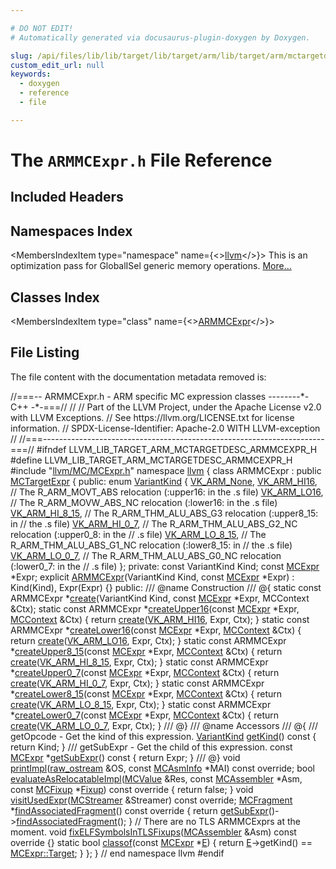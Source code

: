 ```yaml
---

# DO NOT EDIT!
# Automatically generated via docusaurus-plugin-doxygen by Doxygen.

slug: /api/files/lib/lib/target/lib/target/arm/lib/target/arm/mctargetdesc/armmcexpr-h
custom_edit_url: null
keywords:
  - doxygen
  - reference
  - file

---
```





# The `ARMMCExpr.h` File Reference

<DoxygenPage pluginConfig={pluginConfig}>



## Included Headers

<IncludesList>
<IncludesListItem
  filePath="llvm/MC/MCExpr.h"
  permalink="/docs/api/files/include/include/llvm/include/llvm/mc/mcexpr-h"
  isLocal="true" />
</IncludesList>

## Namespaces Index

<MembersIndex>

<MembersIndexItem
  type="namespace"
  name={<><a href="/docs/api/namespaces/llvm">llvm</a></>}>
This is an optimization pass for GlobalISel generic memory operations. <a href="/docs/api/namespaces/llvm/#details">More...</a>
</MembersIndexItem>

</MembersIndex>

## Classes Index

<MembersIndex>

<MembersIndexItem
  type="class"
  name={<><a href="/docs/api/classes/llvm/armmcexpr">ARMMCExpr</a></>}>
</MembersIndexItem>

</MembersIndex>


## File Listing

The file content with the documentation metadata removed is:

<ProgramListing>

<Link id="l00001" /><CodeLine lineNumber="1"><Highlight kind="comment">//===-- ARMMCExpr.h - ARM specific MC expression classes --------&#42;- C++ -&#42;-===//</Highlight><Highlight kind="normal"></Highlight></CodeLine>
<Link id="l00002" /><CodeLine lineNumber="2"><Highlight kind="normal"></Highlight><Highlight kind="comment">//</Highlight><Highlight kind="normal"></Highlight></CodeLine>
<Link id="l00003" /><CodeLine lineNumber="3"><Highlight kind="normal"></Highlight><Highlight kind="comment">// Part of the LLVM Project, under the Apache License v2.0 with LLVM Exceptions.</Highlight><Highlight kind="normal"></Highlight></CodeLine>
<Link id="l00004" /><CodeLine lineNumber="4"><Highlight kind="normal"></Highlight><Highlight kind="comment">// See https://llvm.org/LICENSE.txt for license information.</Highlight><Highlight kind="normal"></Highlight></CodeLine>
<Link id="l00005" /><CodeLine lineNumber="5"><Highlight kind="normal"></Highlight><Highlight kind="comment">// SPDX-License-Identifier: Apache-2.0 WITH LLVM-exception</Highlight><Highlight kind="normal"></Highlight></CodeLine>
<Link id="l00006" /><CodeLine lineNumber="6"><Highlight kind="normal"></Highlight><Highlight kind="comment">//</Highlight><Highlight kind="normal"></Highlight></CodeLine>
<Link id="l00007" /><CodeLine lineNumber="7"><Highlight kind="normal"></Highlight><Highlight kind="comment">//===----------------------------------------------------------------------===//</Highlight><Highlight kind="normal"></Highlight></CodeLine>
<Link id="l00008" /><CodeLine lineNumber="8"><Highlight kind="normal"></Highlight></CodeLine>
<Link id="l00009" /><CodeLine lineNumber="9"><Highlight kind="normal"></Highlight><Highlight kind="preprocessor">#ifndef LLVM&#95;LIB&#95;TARGET&#95;ARM&#95;MCTARGETDESC&#95;ARMMCEXPR&#95;H</Highlight><Highlight kind="normal"></Highlight></CodeLine>
<Link id="l00010" /><CodeLine lineNumber="10"><Highlight kind="normal"></Highlight><Highlight kind="preprocessor">#define LLVM&#95;LIB&#95;TARGET&#95;ARM&#95;MCTARGETDESC&#95;ARMMCEXPR&#95;H</Highlight><Highlight kind="normal"></Highlight></CodeLine>
<Link id="l00011" /><CodeLine lineNumber="11"><Highlight kind="normal"></Highlight></CodeLine>
<Link id="l00012" /><CodeLine lineNumber="12"><Highlight kind="normal"></Highlight><Highlight kind="preprocessor">#include &quot;<a href="/docs/api/files/include/include/llvm/include/llvm/mc/mcexpr-h">llvm/MC/MCExpr.h</a>&quot;</Highlight><Highlight kind="normal"></Highlight></CodeLine>
<Link id="l00013" /><CodeLine lineNumber="13"><Highlight kind="normal"></Highlight></CodeLine>
<Link id="l00014" /><CodeLine lineNumber="14"><Highlight kind="normal"></Highlight><Highlight kind="keyword">namespace </Highlight><Highlight kind="normal"><a href="/docs/api/namespaces/llvm">llvm</a> &#123;</Highlight></CodeLine>
<Link id="l00015" /><CodeLine lineNumber="15"><Highlight kind="normal"></Highlight></CodeLine>
<Link id="l00016" /><CodeLine lineNumber="16" lineLink="/docs/api/classes/llvm/armmcexpr"><Highlight kind="normal"></Highlight><Highlight kind="keyword">class </Highlight><Highlight kind="normal">ARMMCExpr : </Highlight><Highlight kind="keyword">public</Highlight><Highlight kind="normal"> <a href="/docs/api/classes/llvm/mctargetexpr/#a8ac1fdf776114a374cd8929fba6b8ccc">MCTargetExpr</a> &#123;</Highlight></CodeLine>
<Link id="l00017" /><CodeLine lineNumber="17"><Highlight kind="normal"></Highlight><Highlight kind="keyword">public</Highlight><Highlight kind="normal">:</Highlight></CodeLine>
<Link id="l00018" /><CodeLine lineNumber="18" lineLink="/docs/api/classes/llvm/armmcexpr/#acec6f9906f36fe65bb12580ad5914bff"><Highlight kind="normal">  </Highlight><Highlight kind="keyword">enum</Highlight><Highlight kind="normal"> <a href="/docs/api/classes/llvm/armmcexpr/#acec6f9906f36fe65bb12580ad5914bff">VariantKind</a> &#123;</Highlight></CodeLine>
<Link id="l00019" /><CodeLine lineNumber="19" lineLink="/docs/api/classes/llvm/armmcexpr/#acec6f9906f36fe65bb12580ad5914bffa9d92e3cb033de5cfece3611d244d9391"><Highlight kind="normal">    <a href="/docs/api/classes/llvm/armmcexpr/#acec6f9906f36fe65bb12580ad5914bffa9d92e3cb033de5cfece3611d244d9391">VK&#95;ARM&#95;None</a>,</Highlight></CodeLine>
<Link id="l00020" /><CodeLine lineNumber="20" lineLink="/docs/api/classes/llvm/armmcexpr/#acec6f9906f36fe65bb12580ad5914bffafca5fd8fd089e33284a6fc6c62489f02"><Highlight kind="normal">    <a href="/docs/api/classes/llvm/armmcexpr/#acec6f9906f36fe65bb12580ad5914bffafca5fd8fd089e33284a6fc6c62489f02">VK&#95;ARM&#95;HI16</a>, </Highlight><Highlight kind="comment">// The R&#95;ARM&#95;MOVT&#95;ABS relocation (:upper16: in the .s file)</Highlight><Highlight kind="normal"></Highlight></CodeLine>
<Link id="l00021" /><CodeLine lineNumber="21" lineLink="/docs/api/classes/llvm/armmcexpr/#acec6f9906f36fe65bb12580ad5914bffa20af63e771eafbfcbeb2ccfd27528ba4"><Highlight kind="normal">    <a href="/docs/api/classes/llvm/armmcexpr/#acec6f9906f36fe65bb12580ad5914bffa20af63e771eafbfcbeb2ccfd27528ba4">VK&#95;ARM&#95;LO16</a>, </Highlight><Highlight kind="comment">// The R&#95;ARM&#95;MOVW&#95;ABS&#95;NC relocation (:lower16: in the .s file)</Highlight><Highlight kind="normal"></Highlight></CodeLine>
<Link id="l00022" /><CodeLine lineNumber="22"><Highlight kind="normal"></Highlight></CodeLine>
<Link id="l00023" /><CodeLine lineNumber="23" lineLink="/docs/api/classes/llvm/armmcexpr/#acec6f9906f36fe65bb12580ad5914bffaa389d3db1b95262defa03227049704d4"><Highlight kind="normal">    <a href="/docs/api/classes/llvm/armmcexpr/#acec6f9906f36fe65bb12580ad5914bffaa389d3db1b95262defa03227049704d4">VK&#95;ARM&#95;HI&#95;8&#95;15</a>, </Highlight><Highlight kind="comment">// The R&#95;ARM&#95;THM&#95;ALU&#95;ABS&#95;G3    relocation (:upper8&#95;15: in</Highlight><Highlight kind="normal"></Highlight></CodeLine>
<Link id="l00024" /><CodeLine lineNumber="24"><Highlight kind="normal">                    </Highlight><Highlight kind="comment">// the .s file)</Highlight><Highlight kind="normal"></Highlight></CodeLine>
<Link id="l00025" /><CodeLine lineNumber="25" lineLink="/docs/api/classes/llvm/armmcexpr/#acec6f9906f36fe65bb12580ad5914bffa72bb3f72c08c03da567db84c8e2f9389"><Highlight kind="normal">    <a href="/docs/api/classes/llvm/armmcexpr/#acec6f9906f36fe65bb12580ad5914bffa72bb3f72c08c03da567db84c8e2f9389">VK&#95;ARM&#95;HI&#95;0&#95;7</a>,  </Highlight><Highlight kind="comment">// The R&#95;ARM&#95;THM&#95;ALU&#95;ABS&#95;G2&#95;NC relocation (:upper0&#95;8: in the</Highlight><Highlight kind="normal"></Highlight></CodeLine>
<Link id="l00026" /><CodeLine lineNumber="26"><Highlight kind="normal">                    </Highlight><Highlight kind="comment">// .s file)</Highlight><Highlight kind="normal"></Highlight></CodeLine>
<Link id="l00027" /><CodeLine lineNumber="27" lineLink="/docs/api/classes/llvm/armmcexpr/#acec6f9906f36fe65bb12580ad5914bffa75dc90f6e844f2e577641ed536d5e7db"><Highlight kind="normal">    <a href="/docs/api/classes/llvm/armmcexpr/#acec6f9906f36fe65bb12580ad5914bffa75dc90f6e844f2e577641ed536d5e7db">VK&#95;ARM&#95;LO&#95;8&#95;15</a>, </Highlight><Highlight kind="comment">// The R&#95;ARM&#95;THM&#95;ALU&#95;ABS&#95;G1&#95;NC relocation (:lower8&#95;15: in</Highlight><Highlight kind="normal"></Highlight></CodeLine>
<Link id="l00028" /><CodeLine lineNumber="28"><Highlight kind="normal">                    </Highlight><Highlight kind="comment">// the .s file)</Highlight><Highlight kind="normal"></Highlight></CodeLine>
<Link id="l00029" /><CodeLine lineNumber="29" lineLink="/docs/api/classes/llvm/armmcexpr/#acec6f9906f36fe65bb12580ad5914bffaa92e1cdd409d3a2f3f13db435c42ae8c"><Highlight kind="normal">    <a href="/docs/api/classes/llvm/armmcexpr/#acec6f9906f36fe65bb12580ad5914bffaa92e1cdd409d3a2f3f13db435c42ae8c">VK&#95;ARM&#95;LO&#95;0&#95;7</a>,  </Highlight><Highlight kind="comment">// The R&#95;ARM&#95;THM&#95;ALU&#95;ABS&#95;G0&#95;NC relocation (:lower0&#95;7: in the</Highlight><Highlight kind="normal"></Highlight></CodeLine>
<Link id="l00030" /><CodeLine lineNumber="30"><Highlight kind="normal">                    </Highlight><Highlight kind="comment">// .s file)</Highlight><Highlight kind="normal"></Highlight></CodeLine>
<Link id="l00031" /><CodeLine lineNumber="31"><Highlight kind="normal">  &#125;;</Highlight></CodeLine>
<Link id="l00032" /><CodeLine lineNumber="32"><Highlight kind="normal"></Highlight></CodeLine>
<Link id="l00033" /><CodeLine lineNumber="33"><Highlight kind="normal"></Highlight><Highlight kind="keyword">private</Highlight><Highlight kind="normal">:</Highlight></CodeLine>
<Link id="l00034" /><CodeLine lineNumber="34"><Highlight kind="normal">  </Highlight><Highlight kind="keyword">const</Highlight><Highlight kind="normal"> VariantKind Kind;</Highlight></CodeLine>
<Link id="l00035" /><CodeLine lineNumber="35"><Highlight kind="normal">  </Highlight><Highlight kind="keyword">const</Highlight><Highlight kind="normal"> <a href="/docs/api/classes/llvm/mcexpr">MCExpr</a> &#42;Expr;</Highlight></CodeLine>
<Link id="l00036" /><CodeLine lineNumber="36"><Highlight kind="normal"></Highlight></CodeLine>
<Link id="l00037" /><CodeLine lineNumber="37"><Highlight kind="normal">  </Highlight><Highlight kind="keyword">explicit</Highlight><Highlight kind="normal"> <a href="/docs/api/classes/llvm/armmcexpr">ARMMCExpr</a>(VariantKind Kind, </Highlight><Highlight kind="keyword">const</Highlight><Highlight kind="normal"> <a href="/docs/api/classes/llvm/mcexpr">MCExpr</a> &#42;Expr)</Highlight></CodeLine>
<Link id="l00038" /><CodeLine lineNumber="38"><Highlight kind="normal">      : Kind(Kind), Expr(Expr) &#123;&#125;</Highlight></CodeLine>
<Link id="l00039" /><CodeLine lineNumber="39"><Highlight kind="normal"></Highlight></CodeLine>
<Link id="l00040" /><CodeLine lineNumber="40"><Highlight kind="normal"></Highlight><Highlight kind="keyword">public</Highlight><Highlight kind="normal">:</Highlight><Highlight kind="comment"></Highlight></CodeLine>
<Link id="l00041" /><CodeLine lineNumber="41"><Highlight kind="comment">  /// @name Construction</Highlight></CodeLine>
<Link id="l00042" /><CodeLine lineNumber="42"><Highlight kind="comment">  /// @&#123;</Highlight><Highlight kind="normal"></Highlight></CodeLine>
<Link id="l00043" /><CodeLine lineNumber="43"><Highlight kind="normal"></Highlight></CodeLine>
<Link id="l00044" /><CodeLine lineNumber="44"><Highlight kind="normal">  </Highlight><Highlight kind="keyword">static</Highlight><Highlight kind="normal"> </Highlight><Highlight kind="keyword">const</Highlight><Highlight kind="normal"> ARMMCExpr &#42;<a href="/docs/api/classes/llvm/armmcexpr/#af0e15f0053ad065b7d60e85caa615f54">create</a>(VariantKind Kind, </Highlight><Highlight kind="keyword">const</Highlight><Highlight kind="normal"> <a href="/docs/api/classes/llvm/mcexpr/#a7c94b145b6ade90726e2bab678ddc708">MCExpr</a> &#42;Expr,</Highlight></CodeLine>
<Link id="l00045" /><CodeLine lineNumber="45"><Highlight kind="normal">                                      MCContext &amp;Ctx);</Highlight></CodeLine>
<Link id="l00046" /><CodeLine lineNumber="46"><Highlight kind="normal"></Highlight></CodeLine>
<Link id="l00047" /><CodeLine lineNumber="47" lineLink="/docs/api/classes/llvm/armmcexpr/#ab1018245b6c97eab91ce62685bae306d"><Highlight kind="normal">  </Highlight><Highlight kind="keyword">static</Highlight><Highlight kind="normal"> </Highlight><Highlight kind="keyword">const</Highlight><Highlight kind="normal"> ARMMCExpr &#42;<a href="/docs/api/classes/llvm/armmcexpr/#ab1018245b6c97eab91ce62685bae306d">createUpper16</a>(</Highlight><Highlight kind="keyword">const</Highlight><Highlight kind="normal"> <a href="/docs/api/classes/llvm/mcexpr">MCExpr</a> &#42;Expr, <a href="/docs/api/classes/llvm/mccontext">MCContext</a> &amp;Ctx) &#123;</Highlight></CodeLine>
<Link id="l00048" /><CodeLine lineNumber="48"><Highlight kind="normal">    </Highlight><Highlight kind="keywordflow">return</Highlight><Highlight kind="normal"> <a href="/docs/api/classes/llvm/armmcexpr/#af0e15f0053ad065b7d60e85caa615f54">create</a>(<a href="/docs/api/classes/llvm/armmcexpr/#acec6f9906f36fe65bb12580ad5914bffafca5fd8fd089e33284a6fc6c62489f02">VK&#95;ARM&#95;HI16</a>, Expr, Ctx);</Highlight></CodeLine>
<Link id="l00049" /><CodeLine lineNumber="49"><Highlight kind="normal">  &#125;</Highlight></CodeLine>
<Link id="l00050" /><CodeLine lineNumber="50"><Highlight kind="normal"></Highlight></CodeLine>
<Link id="l00051" /><CodeLine lineNumber="51" lineLink="/docs/api/classes/llvm/armmcexpr/#aaf486dcfcfa44e3ca26f8b463631936d"><Highlight kind="normal">  </Highlight><Highlight kind="keyword">static</Highlight><Highlight kind="normal"> </Highlight><Highlight kind="keyword">const</Highlight><Highlight kind="normal"> ARMMCExpr &#42;<a href="/docs/api/classes/llvm/armmcexpr/#aaf486dcfcfa44e3ca26f8b463631936d">createLower16</a>(</Highlight><Highlight kind="keyword">const</Highlight><Highlight kind="normal"> <a href="/docs/api/classes/llvm/mcexpr">MCExpr</a> &#42;Expr, <a href="/docs/api/classes/llvm/mccontext">MCContext</a> &amp;Ctx) &#123;</Highlight></CodeLine>
<Link id="l00052" /><CodeLine lineNumber="52"><Highlight kind="normal">    </Highlight><Highlight kind="keywordflow">return</Highlight><Highlight kind="normal"> <a href="/docs/api/classes/llvm/armmcexpr/#af0e15f0053ad065b7d60e85caa615f54">create</a>(<a href="/docs/api/classes/llvm/armmcexpr/#acec6f9906f36fe65bb12580ad5914bffa20af63e771eafbfcbeb2ccfd27528ba4">VK&#95;ARM&#95;LO16</a>, Expr, Ctx);</Highlight></CodeLine>
<Link id="l00053" /><CodeLine lineNumber="53"><Highlight kind="normal">  &#125;</Highlight></CodeLine>
<Link id="l00054" /><CodeLine lineNumber="54"><Highlight kind="normal"></Highlight></CodeLine>
<Link id="l00055" /><CodeLine lineNumber="55" lineLink="/docs/api/classes/llvm/armmcexpr/#a7ee0e30718a5ddbadf8f5741b931e78f"><Highlight kind="normal">  </Highlight><Highlight kind="keyword">static</Highlight><Highlight kind="normal"> </Highlight><Highlight kind="keyword">const</Highlight><Highlight kind="normal"> ARMMCExpr &#42;<a href="/docs/api/classes/llvm/armmcexpr/#a7ee0e30718a5ddbadf8f5741b931e78f">createUpper8&#95;15</a>(</Highlight><Highlight kind="keyword">const</Highlight><Highlight kind="normal"> <a href="/docs/api/classes/llvm/mcexpr">MCExpr</a> &#42;Expr, <a href="/docs/api/classes/llvm/mccontext">MCContext</a> &amp;Ctx) &#123;</Highlight></CodeLine>
<Link id="l00056" /><CodeLine lineNumber="56"><Highlight kind="normal">    </Highlight><Highlight kind="keywordflow">return</Highlight><Highlight kind="normal"> <a href="/docs/api/classes/llvm/armmcexpr/#af0e15f0053ad065b7d60e85caa615f54">create</a>(<a href="/docs/api/classes/llvm/armmcexpr/#acec6f9906f36fe65bb12580ad5914bffaa389d3db1b95262defa03227049704d4">VK&#95;ARM&#95;HI&#95;8&#95;15</a>, Expr, Ctx);</Highlight></CodeLine>
<Link id="l00057" /><CodeLine lineNumber="57"><Highlight kind="normal">  &#125;</Highlight></CodeLine>
<Link id="l00058" /><CodeLine lineNumber="58"><Highlight kind="normal"></Highlight></CodeLine>
<Link id="l00059" /><CodeLine lineNumber="59" lineLink="/docs/api/classes/llvm/armmcexpr/#a9740465268dd5c711ff80c615ee3ca82"><Highlight kind="normal">  </Highlight><Highlight kind="keyword">static</Highlight><Highlight kind="normal"> </Highlight><Highlight kind="keyword">const</Highlight><Highlight kind="normal"> ARMMCExpr &#42;<a href="/docs/api/classes/llvm/armmcexpr/#a9740465268dd5c711ff80c615ee3ca82">createUpper0&#95;7</a>(</Highlight><Highlight kind="keyword">const</Highlight><Highlight kind="normal"> <a href="/docs/api/classes/llvm/mcexpr">MCExpr</a> &#42;Expr, <a href="/docs/api/classes/llvm/mccontext">MCContext</a> &amp;Ctx) &#123;</Highlight></CodeLine>
<Link id="l00060" /><CodeLine lineNumber="60"><Highlight kind="normal">    </Highlight><Highlight kind="keywordflow">return</Highlight><Highlight kind="normal"> <a href="/docs/api/classes/llvm/armmcexpr/#af0e15f0053ad065b7d60e85caa615f54">create</a>(<a href="/docs/api/classes/llvm/armmcexpr/#acec6f9906f36fe65bb12580ad5914bffa72bb3f72c08c03da567db84c8e2f9389">VK&#95;ARM&#95;HI&#95;0&#95;7</a>, Expr, Ctx);</Highlight></CodeLine>
<Link id="l00061" /><CodeLine lineNumber="61"><Highlight kind="normal">  &#125;</Highlight></CodeLine>
<Link id="l00062" /><CodeLine lineNumber="62"><Highlight kind="normal"></Highlight></CodeLine>
<Link id="l00063" /><CodeLine lineNumber="63" lineLink="/docs/api/classes/llvm/armmcexpr/#ad664226f5318e6dfd12cb60a0967ad79"><Highlight kind="normal">  </Highlight><Highlight kind="keyword">static</Highlight><Highlight kind="normal"> </Highlight><Highlight kind="keyword">const</Highlight><Highlight kind="normal"> ARMMCExpr &#42;<a href="/docs/api/classes/llvm/armmcexpr/#ad664226f5318e6dfd12cb60a0967ad79">createLower8&#95;15</a>(</Highlight><Highlight kind="keyword">const</Highlight><Highlight kind="normal"> <a href="/docs/api/classes/llvm/mcexpr">MCExpr</a> &#42;Expr, <a href="/docs/api/classes/llvm/mccontext">MCContext</a> &amp;Ctx) &#123;</Highlight></CodeLine>
<Link id="l00064" /><CodeLine lineNumber="64"><Highlight kind="normal">    </Highlight><Highlight kind="keywordflow">return</Highlight><Highlight kind="normal"> <a href="/docs/api/classes/llvm/armmcexpr/#af0e15f0053ad065b7d60e85caa615f54">create</a>(<a href="/docs/api/classes/llvm/armmcexpr/#acec6f9906f36fe65bb12580ad5914bffa75dc90f6e844f2e577641ed536d5e7db">VK&#95;ARM&#95;LO&#95;8&#95;15</a>, Expr, Ctx);</Highlight></CodeLine>
<Link id="l00065" /><CodeLine lineNumber="65"><Highlight kind="normal">  &#125;</Highlight></CodeLine>
<Link id="l00066" /><CodeLine lineNumber="66"><Highlight kind="normal"></Highlight></CodeLine>
<Link id="l00067" /><CodeLine lineNumber="67" lineLink="/docs/api/classes/llvm/armmcexpr/#a949fedfbd1c8b3e2c74fae2f558adf3a"><Highlight kind="normal">  </Highlight><Highlight kind="keyword">static</Highlight><Highlight kind="normal"> </Highlight><Highlight kind="keyword">const</Highlight><Highlight kind="normal"> ARMMCExpr &#42;<a href="/docs/api/classes/llvm/armmcexpr/#a949fedfbd1c8b3e2c74fae2f558adf3a">createLower0&#95;7</a>(</Highlight><Highlight kind="keyword">const</Highlight><Highlight kind="normal"> <a href="/docs/api/classes/llvm/mcexpr">MCExpr</a> &#42;Expr, <a href="/docs/api/classes/llvm/mccontext">MCContext</a> &amp;Ctx) &#123;</Highlight></CodeLine>
<Link id="l00068" /><CodeLine lineNumber="68"><Highlight kind="normal">    </Highlight><Highlight kind="keywordflow">return</Highlight><Highlight kind="normal"> <a href="/docs/api/classes/llvm/armmcexpr/#af0e15f0053ad065b7d60e85caa615f54">create</a>(<a href="/docs/api/classes/llvm/armmcexpr/#acec6f9906f36fe65bb12580ad5914bffaa92e1cdd409d3a2f3f13db435c42ae8c">VK&#95;ARM&#95;LO&#95;0&#95;7</a>, Expr, Ctx);</Highlight></CodeLine>
<Link id="l00069" /><CodeLine lineNumber="69"><Highlight kind="normal">  &#125;</Highlight></CodeLine>
<Link id="l00070" /><CodeLine lineNumber="70"><Highlight kind="normal"></Highlight><Highlight kind="comment"></Highlight></CodeLine>
<Link id="l00071" /><CodeLine lineNumber="71"><Highlight kind="comment">  /// @&#125;</Highlight></CodeLine>
<Link id="l00072" /><CodeLine lineNumber="72"><Highlight kind="comment">  /// @name Accessors</Highlight></CodeLine>
<Link id="l00073" /><CodeLine lineNumber="73"><Highlight kind="comment">  /// @&#123;</Highlight><Highlight kind="normal"></Highlight></CodeLine>
<Link id="l00074" /><CodeLine lineNumber="74"><Highlight kind="normal"></Highlight><Highlight kind="comment"></Highlight></CodeLine>
<Link id="l00075" /><CodeLine lineNumber="75"><Highlight kind="comment">  /// getOpcode - Get the kind of this expression.</Highlight><Highlight kind="normal"></Highlight></CodeLine>
<Link id="l00076" /><CodeLine lineNumber="76" lineLink="/docs/api/classes/llvm/armmcexpr/#a027a4b922b7cd848265077a71c0206cf"><Highlight kind="normal">  <a href="/docs/api/classes/llvm/armmcexpr/#acec6f9906f36fe65bb12580ad5914bff">VariantKind</a> <a href="/docs/api/classes/llvm/armmcexpr/#a027a4b922b7cd848265077a71c0206cf">getKind</a>()</Highlight><Highlight kind="keyword"> const </Highlight><Highlight kind="normal">&#123; </Highlight><Highlight kind="keywordflow">return</Highlight><Highlight kind="normal"> Kind; &#125;</Highlight></CodeLine>
<Link id="l00077" /><CodeLine lineNumber="77"><Highlight kind="normal"></Highlight><Highlight kind="comment"></Highlight></CodeLine>
<Link id="l00078" /><CodeLine lineNumber="78"><Highlight kind="comment">  /// getSubExpr - Get the child of this expression.</Highlight><Highlight kind="normal"></Highlight></CodeLine>
<Link id="l00079" /><CodeLine lineNumber="79" lineLink="/docs/api/classes/llvm/armmcexpr/#aa0096e4d7161a1da1e6af9740b00f9fe"><Highlight kind="normal">  </Highlight><Highlight kind="keyword">const</Highlight><Highlight kind="normal"> <a href="/docs/api/classes/llvm/mcexpr">MCExpr</a> &#42;<a href="/docs/api/classes/llvm/armmcexpr/#aa0096e4d7161a1da1e6af9740b00f9fe">getSubExpr</a>()</Highlight><Highlight kind="keyword"> const </Highlight><Highlight kind="normal">&#123; </Highlight><Highlight kind="keywordflow">return</Highlight><Highlight kind="normal"> Expr; &#125;</Highlight></CodeLine>
<Link id="l00080" /><CodeLine lineNumber="80"><Highlight kind="normal"></Highlight><Highlight kind="comment"></Highlight></CodeLine>
<Link id="l00081" /><CodeLine lineNumber="81"><Highlight kind="comment">  /// @&#125;</Highlight><Highlight kind="normal"></Highlight></CodeLine>
<Link id="l00082" /><CodeLine lineNumber="82"><Highlight kind="normal"></Highlight></CodeLine>
<Link id="l00083" /><CodeLine lineNumber="83"><Highlight kind="normal">  </Highlight><Highlight kind="keywordtype">void</Highlight><Highlight kind="normal"> <a href="/docs/api/classes/llvm/armmcexpr/#a5b01ec94b2842afc8cf4c5edefd6a393">printImpl</a>(<a href="/docs/api/classes/llvm/raw-ostream">raw&#95;ostream</a> &amp;OS, </Highlight><Highlight kind="keyword">const</Highlight><Highlight kind="normal"> <a href="/docs/api/classes/llvm/mcasminfo">MCAsmInfo</a> &#42;MAI) </Highlight><Highlight kind="keyword">const override</Highlight><Highlight kind="normal">;</Highlight></CodeLine>
<Link id="l00084" /><CodeLine lineNumber="84" lineLink="/docs/api/classes/llvm/armmcexpr/#a429114323337d426eb531108880e7c34"><Highlight kind="normal">  </Highlight><Highlight kind="keywordtype">bool</Highlight><Highlight kind="normal"> <a href="/docs/api/classes/llvm/armmcexpr/#a429114323337d426eb531108880e7c34">evaluateAsRelocatableImpl</a>(<a href="/docs/api/classes/llvm/mcvalue">MCValue</a> &amp;Res, </Highlight><Highlight kind="keyword">const</Highlight><Highlight kind="normal"> <a href="/docs/api/classes/llvm/mcassembler">MCAssembler</a> &#42;Asm,</Highlight></CodeLine>
<Link id="l00085" /><CodeLine lineNumber="85"><Highlight kind="normal">                                 </Highlight><Highlight kind="keyword">const</Highlight><Highlight kind="normal"> <a href="/docs/api/classes/llvm/mcfixup">MCFixup</a> &#42;<a href="/docs/api/files/lib/lib/target/lib/target/powerpc/ppctlsdynamiccall-cpp/#a4a235aedca5bbfc39934045b6cbf9c70">Fixup</a>)</Highlight><Highlight kind="keyword"> const override </Highlight><Highlight kind="normal">&#123;</Highlight></CodeLine>
<Link id="l00086" /><CodeLine lineNumber="86"><Highlight kind="normal">    </Highlight><Highlight kind="keywordflow">return</Highlight><Highlight kind="normal"> </Highlight><Highlight kind="keyword">false</Highlight><Highlight kind="normal">;</Highlight></CodeLine>
<Link id="l00087" /><CodeLine lineNumber="87"><Highlight kind="normal">  &#125;</Highlight></CodeLine>
<Link id="l00088" /><CodeLine lineNumber="88"><Highlight kind="normal">  </Highlight><Highlight kind="keywordtype">void</Highlight><Highlight kind="normal"> <a href="/docs/api/classes/llvm/armmcexpr/#aafad973d16f3579691084905db7c14ec">visitUsedExpr</a>(<a href="/docs/api/classes/llvm/mcstreamer">MCStreamer</a> &amp;Streamer) </Highlight><Highlight kind="keyword">const override</Highlight><Highlight kind="normal">;</Highlight></CodeLine>
<Link id="l00089" /><CodeLine lineNumber="89" lineLink="/docs/api/classes/llvm/armmcexpr/#ae40a4e648fa976465d9796c304e598f9"><Highlight kind="normal">  <a href="/docs/api/classes/llvm/mcfragment">MCFragment</a> &#42;<a href="/docs/api/classes/llvm/armmcexpr/#ae40a4e648fa976465d9796c304e598f9">findAssociatedFragment</a>()</Highlight><Highlight kind="keyword"> const override </Highlight><Highlight kind="normal">&#123;</Highlight></CodeLine>
<Link id="l00090" /><CodeLine lineNumber="90"><Highlight kind="normal">    </Highlight><Highlight kind="keywordflow">return</Highlight><Highlight kind="normal"> <a href="/docs/api/classes/llvm/armmcexpr/#aa0096e4d7161a1da1e6af9740b00f9fe">getSubExpr</a>()-&gt;<a href="/docs/api/classes/llvm/mcexpr/#ae4694d7c3e8bb89a9c2fb6227b8aa1df">findAssociatedFragment</a>();</Highlight></CodeLine>
<Link id="l00091" /><CodeLine lineNumber="91"><Highlight kind="normal">  &#125;</Highlight></CodeLine>
<Link id="l00092" /><CodeLine lineNumber="92"><Highlight kind="normal"></Highlight></CodeLine>
<Link id="l00093" /><CodeLine lineNumber="93"><Highlight kind="normal">  </Highlight><Highlight kind="comment">// There are no TLS ARMMCExprs at the moment.</Highlight><Highlight kind="normal"></Highlight></CodeLine>
<Link id="l00094" /><CodeLine lineNumber="94" lineLink="/docs/api/classes/llvm/armmcexpr/#a9737724e85fddaed68c0f73fb6e27f1a"><Highlight kind="normal">  </Highlight><Highlight kind="keywordtype">void</Highlight><Highlight kind="normal"> <a href="/docs/api/classes/llvm/armmcexpr/#a9737724e85fddaed68c0f73fb6e27f1a">fixELFSymbolsInTLSFixups</a>(<a href="/docs/api/classes/llvm/mcassembler">MCAssembler</a> &amp;Asm)</Highlight><Highlight kind="keyword"> const override </Highlight><Highlight kind="normal">&#123;&#125;</Highlight></CodeLine>
<Link id="l00095" /><CodeLine lineNumber="95"><Highlight kind="normal"></Highlight></CodeLine>
<Link id="l00096" /><CodeLine lineNumber="96" lineLink="/docs/api/classes/llvm/armmcexpr/#a88ec95febe19e6352db00c67beeb2e82"><Highlight kind="normal">  </Highlight><Highlight kind="keyword">static</Highlight><Highlight kind="normal"> </Highlight><Highlight kind="keywordtype">bool</Highlight><Highlight kind="normal"> <a href="/docs/api/classes/llvm/armmcexpr/#a88ec95febe19e6352db00c67beeb2e82">classof</a>(</Highlight><Highlight kind="keyword">const</Highlight><Highlight kind="normal"> <a href="/docs/api/classes/llvm/mcexpr">MCExpr</a> &#42;<a href="/docs/api/files/lib/lib/ir/builtingcs-cpp/#abb2b3a60ccc38a28239e19a1646e0c8a">E</a>) &#123;</Highlight></CodeLine>
<Link id="l00097" /><CodeLine lineNumber="97"><Highlight kind="normal">    </Highlight><Highlight kind="keywordflow">return</Highlight><Highlight kind="normal"> <a href="/docs/api/files/lib/lib/ir/builtingcs-cpp/#abb2b3a60ccc38a28239e19a1646e0c8a">E</a>-&gt;getKind() == <a href="/docs/api/classes/llvm/mcexpr/#a83112ba0cecd7a7add9f1f9c441d606faa65560b8224a92e80f422df090f07c55">MCExpr::Target</a>;</Highlight></CodeLine>
<Link id="l00098" /><CodeLine lineNumber="98"><Highlight kind="normal">  &#125;</Highlight></CodeLine>
<Link id="l00099" /><CodeLine lineNumber="99"><Highlight kind="normal">&#125;;</Highlight></CodeLine>
<Link id="l00100" /><CodeLine lineNumber="100"><Highlight kind="normal">&#125; </Highlight><Highlight kind="comment">// end namespace llvm</Highlight><Highlight kind="normal"></Highlight></CodeLine>
<Link id="l00101" /><CodeLine lineNumber="101"><Highlight kind="normal"></Highlight></CodeLine>
<Link id="l00102" /><CodeLine lineNumber="102"><Highlight kind="normal"></Highlight><Highlight kind="preprocessor">#endif</Highlight></CodeLine>

</ProgramListing>


</DoxygenPage>

